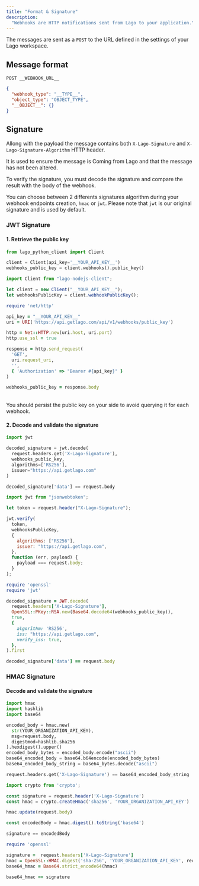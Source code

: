 ```yaml
---
title: "Format & Signature"
description:
  "Webhooks are HTTP notifications sent from Lago to your application."
---
```


The messages are sent as a `POST` to the URL defined in the settings of your
Lago workspace.

## Message format[](#message-format "Direct link to heading")

`POST __WEBHOOK_URL__`

```json
{
  "webhook_type": "__TYPE__",
  "object_type": "OBJECT_TYPE",
  "__OBJECT__": {}
}
```

## Signature[](#signature "Direct link to heading")

Allong with the payload the message contains both `X-Lago-Signature` and `X-Lago-Signature-Algorithm` HTTP header.

It is used to ensure the message is Coming from Lago and that the message has not been altered.

To verify the signature, you must decode the signature and compare the result with the body of the webhook.

You can choose between 2 differents signatures algorithm during your webhook endpoints creation, `hmac` or `jwt`.
Please note that `jwt` is our original signature and is used by default.


### JWT Signature

#### 1\. Retrieve the public key[](#1-retrieve-the-public-key "Direct link to heading")

<CodeGroup>

```py Python
from lago_python_client import Client

client = Client(api_key='__YOUR_API_KEY__')
webhooks_public_key = client.webhooks().public_key()
```

```js Node.js
import Client from "lago-nodejs-client";

let client = new Client("__YOUR_API_KEY__");
let webhooksPublicKey = client.webhookPublicKey();
```

```ruby Ruby
require 'net/http'

api_key = "__YOUR_API_KEY__"
uri = URI('https://api.getlago.com/api/v1/webhooks/public_key')

http = Net::HTTP.new(uri.host, uri.port)
http.use_ssl = true

response = http.send_request(
  'GET',
  uri.request_uri,
  '',
  { 'Authorization' => "Bearer #{api_key}" }
)

webhooks_public_key = response.body
```

</CodeGroup>
<br />
<Tip>
  You should persist the public key on your side to avoid querying it for each
  webhook.
</Tip>

#### 2\. Decode and validate the signature[](#2-decode-and-validate-the-signature "Direct link to heading")

<CodeGroup>

```py Python
import jwt

decoded_signature = jwt.decode(
  request.headers.get('X-Lago-Signature'),
  webhooks_public_key,
  algorithms=['RS256'],
  issuer="https://api.getlago.com"
)

decoded_signature['data'] == request.body
```

```js Node.js
import jwt from "jsonwebtoken";

let token = request.header("X-Lago-Signature");

jwt.verify(
  token,
  webhooksPublicKey,
  {
    algorithms: ["RS256"],
    issuer: "https://api.getlago.com",
  },
  function (err, payload) {
    payload === request.body;
  }
);
```

```ruby Ruby
require 'openssl'
require 'jwt'

decoded_signature = JWT.decode(
  request.headers['X-Lago-Signature'],
  OpenSSL::PKey::RSA.new(Base64.decode64(webhooks_public_key)),
  true,
  {
    algorithm: 'RS256',
    iss: "https://api.getlago.com",
    verify_iss: true,
  },
).first

decoded_signature['data'] == request.body
```

</CodeGroup>

### HMAC Signature

#### Decode and validate the signature

<CodeGroup>

  ```py Python
  import hmac
  import hashlib
  import base64

  encoded_body = hmac.new(
    str(YOUR_ORGANIZATION_API_KEY),
    msg=request.body,
    digestmod=hashlib.sha256
  ).hexdigest().upper()
  encoded_body_bytes = encoded_body.encode("ascii")
  base64_encoded_body = base64.b64encode(encoded_body_bytes)
  base64_encoded_body_string = base64_bytes.decode("ascii")

  request.headers.get('X-Lago-Signature') == base64_encoded_body_string
  ```

  ```js Node.js
  import crypto from 'crypto';

  const signature = request.header('X-Lago-Signature')
  const hmac = crypto.createHmac('sha256', 'YOUR_ORGANIZATION_API_KEY')

  hmac.update(request.body)

  const encodedBody = hmac.digest().toString('base64')

  signature == encodedBody
  ```

  ```ruby Ruby
  require 'openssl'

  signature =  request.headers['X-Lago-Signature']
  hmac = OpenSSL::HMAC.digest('sha-256', 'YOUR_ORGANIZATION_API_KEY', request.body)
  base64_hmac = Base64.strict_encode64(hmac)

  base64_hmac == signature
  ```
</CodeGroup>
